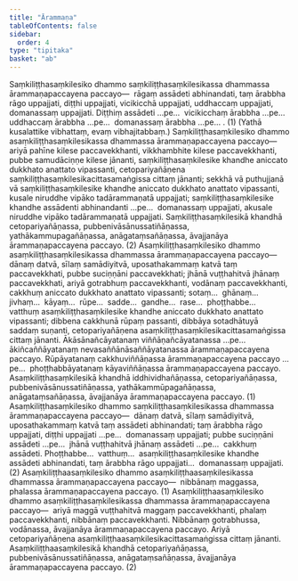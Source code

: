 ```yaml
---
title: "Ārammaṇa"
tableOfContents: false
sidebar:
  order: 4
type: "tipitaka"
basket: "ab"
---
```



<DynamicBreadcrumb />

<Division number="9">

<Paragraph number="2832">
Saṃkiliṭṭhasaṃkilesiko dhammo saṃkiliṭṭhasaṃkilesikassa dhammassa ārammaṇapaccayena paccayo—  rāgaṃ assādeti abhinandati, taṃ ārabbha rāgo uppajjati, diṭṭhi uppajjati, vicikicchā uppajjati, uddhaccaṃ uppajjati, domanassaṃ uppajjati. Diṭṭhiṃ assādeti …pe…  vicikicchaṃ ārabbha …pe…  uddhaccaṃ ārabbha …pe…  domanassaṃ ārabbha …pe… . (1)

</Paragraph>
</Division>

<Paragraph number="2833" type="center">
(Yathā kusalattike vibhattaṃ, evaṃ vibhajitabbaṃ.)


</Paragraph>

<Paragraph number="2834">
Saṃkiliṭṭhasaṃkilesiko dhammo asaṃkiliṭṭhasaṃkilesikassa dhammassa ārammaṇapaccayena paccayo—  ariyā pahīne kilese paccavekkhanti, vikkhambhite kilese paccavekkhanti, pubbe samudāciṇṇe kilese jānanti, saṃkiliṭṭhasaṃkilesike khandhe aniccato dukkhato anattato vipassanti, cetopariyañāṇena saṃkiliṭṭhasaṃkilesikacittasamaṅgissa cittaṃ jānanti; sekkhā vā puthujjanā vā saṃkiliṭṭhasaṃkilesike khandhe aniccato dukkhato anattato vipassanti, kusale niruddhe vipāko tadārammaṇatā uppajjati; saṃkiliṭṭhasaṃkilesike khandhe assādenti abhinandanti …pe…  domanassaṃ uppajjati, akusale niruddhe vipāko tadārammaṇatā uppajjati. Saṃkiliṭṭhasaṃkilesikā khandhā cetopariyañāṇassa, pubbenivāsānussatiñāṇassa, yathākammupagañāṇassa, anāgataṃsañāṇassa, āvajjanāya ārammaṇapaccayena paccayo. (2)
</Paragraph>

<Division number="10">

<Paragraph number="2835">
Asaṃkiliṭṭhasaṃkilesiko dhammo asaṃkiliṭṭhasaṃkilesikassa dhammassa ārammaṇapaccayena paccayo—  dānaṃ datvā, sīlaṃ samādiyitvā, uposathakammaṃ katvā taṃ paccavekkhati, pubbe suciṇṇāni paccavekkhati; jhānā vuṭṭhahitvā jhānaṃ paccavekkhati, ariyā gotrabhuṃ paccavekkhanti, vodānaṃ paccavekkhanti, cakkhuṃ aniccato dukkhato anattato vipassanti; sotaṃ…  ghānaṃ…  jivhaṃ…  kāyaṃ…  rūpe…  sadde…  gandhe…  rase…  phoṭṭhabbe…  vatthuṃ asaṃkiliṭṭhasaṃkilesike khandhe aniccato dukkhato anattato vipassanti; dibbena cakkhunā rūpaṃ passanti, dibbāya sotadhātuyā saddaṃ suṇanti, cetopariyañāṇena asaṃkiliṭṭhasaṃkilesikacittasamaṅgissa cittaṃ jānanti. Ākāsānañcāyatanaṃ viññāṇañcāyatanassa …pe…  ākiñcaññāyatanaṃ nevasaññānāsaññāyatanassa ārammaṇapaccayena paccayo. Rūpāyatanaṃ cakkhuviññāṇassa ārammaṇapaccayena paccayo …pe…  phoṭṭhabbāyatanaṃ kāyaviññāṇassa ārammaṇapaccayena paccayo. Asaṃkiliṭṭhasaṃkilesikā khandhā iddhividhañāṇassa, cetopariyañāṇassa, pubbenivāsānussatiñāṇassa, yathākammūpagañāṇassa, anāgataṃsañāṇassa, āvajjanāya ārammaṇapaccayena paccayo. (1)
</Paragraph>

<Paragraph number="2836">
Asaṃkiliṭṭhasaṃkilesiko dhammo saṃkiliṭṭhasaṃkilesikassa dhammassa ārammaṇapaccayena paccayo—  dānaṃ datvā, sīlaṃ samādiyitvā, uposathakammaṃ katvā taṃ assādeti abhinandati; taṃ ārabbha rāgo uppajjati, diṭṭhi uppajjati …pe…  domanassaṃ uppajjati; pubbe suciṇṇāni assādeti …pe…  jhānā vuṭṭhahitvā jhānaṃ assādeti …pe…  cakkhuṃ assādeti. Phoṭṭhabbe…  vatthuṃ…  asaṃkiliṭṭhasaṃkilesike khandhe assādeti abhinandati, taṃ ārabbha rāgo uppajjati…  domanassaṃ uppajjati. (2)
</Paragraph>

<Paragraph number="2837">
Asaṃkiliṭṭhaasaṃkilesiko dhammo asaṃkiliṭṭhaasaṃkilesikassa dhammassa ārammaṇapaccayena paccayo—  nibbānaṃ maggassa, phalassa ārammaṇapaccayena paccayo. (1)
</Paragraph>

<Paragraph number="2838">
Asaṃkiliṭṭhaasaṃkilesiko dhammo asaṃkiliṭṭhasaṃkilesikassa dhammassa ārammaṇapaccayena paccayo—  ariyā maggā vuṭṭhahitvā maggaṃ paccavekkhanti, phalaṃ paccavekkhanti, nibbānaṃ paccavekkhanti. Nibbānaṃ gotrabhussa, vodānassa, āvajjanāya ārammaṇapaccayena paccayo. Ariyā cetopariyañāṇena asaṃkiliṭṭhaasaṃkilesikacittasamaṅgissa cittaṃ jānanti. Asaṃkiliṭṭhaasaṃkilesikā khandhā cetopariyañāṇassa, pubbenivāsānussatiñāṇassa, anāgataṃsañāṇassa, āvajjanāya ārammaṇapaccayena paccayo. (2)
</Paragraph>
</Division>